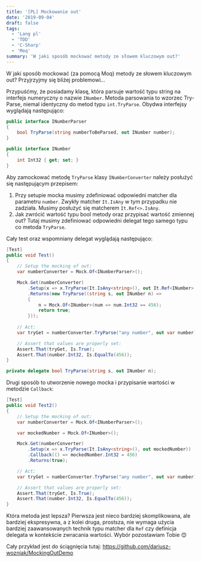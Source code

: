 ```yaml
---
title: '[PL] Mockowanie out'
date: '2019-09-04'
draft: false
tags:
  - 'Lang pl'
  - 'TDD'
  - 'C-Sharp'
  - 'Moq'
summary: 'W jaki sposób mockować metody ze słowem kluczowym out?'
---
```


W jaki sposób mockować (za pomocą Moq) metody ze słowem kluczowym out? Przyjrzyjmy się bliżej problemowi...

Przypuśćmy, że posiadamy klasę, która parsuje wartość typu string na interfejs numeryczny o nazwie `INumber`. Metoda parsowania to wzorzec Try-Parse, niemal identyczny do metod typu `int.TryParse`. Obydwa interfejsy wyglądają następująco:

```csharp
public interface INumberParser
{
    bool TryParse(string numberToBeParsed, out INumber number);
}

public interface INumber
{
    int Int32 { get; set; }
}
```

Aby zamockować metodę `TryParse` klasy `INumberConverter` należy posłużyć się następującym przepisem:

1. Przy setupie mocka musimy zdefiniować odpowiedni matcher dla parametru `number`. Zwykły matcher `It.IsAny` w tym przypadku nie zadziała. Musimy posłużyć się matcherem `It.Ref<>.IsAny`.
1. Jak zwrócić wartość typu bool metody oraz przypisać wartość zmiennej out? Tutaj musimy zdefiniować odpowiedni delegat tego samego typu co metoda `TryParse`.

Cały test oraz wspomniany delegat wyglądają następująco:

```csharp
[Test]
public void Test()
{
    // Setup the mocking of out:
    var numberConverter = Mock.Of<INumberParser>();

    Mock.Get(numberConverter)
        .Setup(x => x.TryParse(It.IsAny<string>(), out It.Ref<INumber>.IsAny))
        .Returns(new TryParse((string s, out INumber n) =>
        {
            n = Mock.Of<INumber>(num => num.Int32 == 456);
            return true;
        }));
        
    // Act:
    var tryGet = numberConverter.TryParse("any number", out var number);

    // Assert that values are properly set:
    Assert.That(tryGet, Is.True);
    Assert.That(number.Int32, Is.EqualTo(456));
}

private delegate bool TryParse(string s, out INumber n);
```

Drugi sposób to utworzenie nowego mocka i przypisanie wartości w metodzie `Callback`:

```csharp
[Test]
public void Test2()
{
    // Setup the mocking of out:
    var numberConverter = Mock.Of<INumberParser>();

    var mockedNumber = Mock.Of<INumber>();

    Mock.Get(numberConverter)
        .Setup(x => x.TryParse(It.IsAny<string>(), out mockedNumber))
        .Callback(() => mockedNumber.Int32 = 456)
        .Returns(true);

    // Act:
    var tryGet = numberConverter.TryParse("any number", out var number);

    // Assert that values are properly set:
    Assert.That(tryGet, Is.True);
    Assert.That(number.Int32, Is.EqualTo(456));
}
```

Która metoda jest lepsza? Pierwsza jest nieco bardziej skomplikowana, ale bardziej ekspresywna, a z kolei druga, prostsza, nie wymaga użycia bardziej zaawansowanych technik typu matcher dla `Ref` czy definicja delegata w kontekście zwracania wartości. Wybór pozostawiam Tobie 😊

Cały przykład jest do ściągnięcia tutaj: https://github.com/dariusz-wozniak/MockingOutDemo
